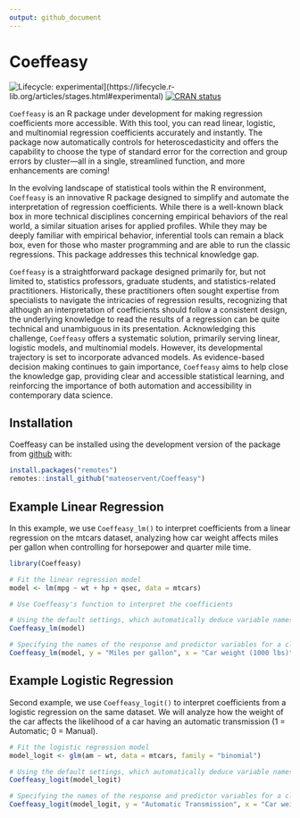```yaml
---
output: github_document
---
```


<!-- README.md is generated from README.Rmd. Please edit that file -->

# Coeffeasy

<!-- badges: start -->
![Lifecycle: experimental](https://img.shields.io/badge/lifecycle-experimental-orange.svg)](https://lifecycle.r-lib.org/articles/stages.html#experimental)
[![CRAN status](https://www.r-pkg.org/badges/version/Coeffeasy)](https://CRAN.R-project.org/package=Coeffeasy)
<!-- badges: end -->

`Coeffeasy` is an R package under development for making regression coefficients more accessible. With this tool, you can read linear, logistic, and multinomial regression coefficients accurately and instantly. The package now automatically controls for heteroscedasticity and offers the capability to choose the type of standard error for the correction and group errors by cluster—all in a single, streamlined function, and more enhancements are coming!

In the evolving landscape of statistical tools within the R environment, `Coeffeasy` is an innovative R package designed to simplify and automate the interpretation of regression coefficients. While there is a well-known black box in more technical disciplines concerning empirical behaviors of the real world, a similar situation arises for applied profiles. While they may be deeply familiar with empirical behavior, inferential tools can remain a black box, even for those who master programming and are able to run the classic regressions. This package addresses this technical knowledge gap.

`Coeffeasy` is a straightforward package designed primarily for, but not limited to, statistics professors, graduate students, and statistics-related practitioners. Historically, these practitioners often sought expertise from specialists to navigate the intricacies of regression results, recognizing that although an interpretation of coefficients should follow a consistent design, the underlying knowledge to read the results of a regression can be quite technical and unambiguous in its presentation. Acknowledging this challenge, `Coeffeasy` offers a systematic solution, primarily serving linear, logistic models, and multinomial models. However, its developmental trajectory is set to incorporate advanced models. As evidence-based decision making continues to gain importance, `Coeffeasy` aims to help close the knowledge gap, providing clear and accessible statistical learning, and reinforcing the importance of both automation and accessibility in contemporary data science.


## Installation

Coeffeasy can be installed using the development version of the package from [github](https://github.com/your_github_username/Coeffeasy) with:


``` r
install.packages("remotes")
remotes::install_github("mateoservent/Coeffeasy")

```
 
## Example Linear Regression

In this example, we use `Coeffeasy_lm()` to interpret coefficients from a linear regression on the mtcars dataset, analyzing how car weight affects miles per gallon when controlling for horsepower and quarter mile time.

``` r
library(Coeffeasy)

# Fit the linear regression model
model <- lm(mpg ~ wt + hp + qsec, data = mtcars)

# Use Coeffeasy's function to interpret the coefficients

# Using the default settings, which automatically deduce variable names and use an alpha of 0.05
Coeffeasy_lm(model) 

# Specifying the names of the response and predictor variables for a clearer interpretation, adjusting the significance level, and selecting a longer, more descriptive result
Coeffeasy_lm(model, y = "Miles per gallon", x = "Car weight (1000 lbs)", alpha = 0.01, short = F) 

```
## Example Logistic Regression

Second example, we use `Coeffeasy_logit()` to interpret coefficients from a logistic regression on the same dataset. We will analyze how the weight of the car affects the likelihood of a car having an automatic transmission (1 = Automatic; 0 = Manual).

``` r
# Fit the logistic regression model
model_logit <- glm(am ~ wt, data = mtcars, family = "binomial")

# Using the default settings, which automatically deduce variable names and use an alpha of 0.05
Coeffeasy_logit(model_logit) 

# Specifying the names of the response and predictor variables for a clearer interpretation, and adjusting the significance level
Coeffeasy_logit(model_logit, y = "Automatic Transmission", x = "Car weight (1000 lbs)", alpha = 0.01) 
```
